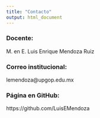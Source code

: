 ```yaml
---
title: "Contacto"
output: html_document
---
```

### Docente:
M. en E. Luis Enrique Mendoza Ruiz

### Correo institucional:
lemendoza@upgop.edu.mx

### Página en GitHub:
https://github.com/LuisEMendoza
